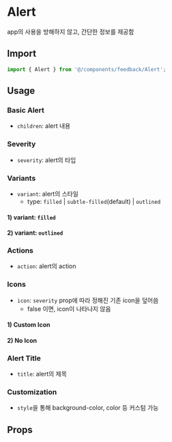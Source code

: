 
<Meta of={AlertStories} />

# Alert

app의 사용을 방해하지 않고, 간단한 정보를 제공함

## Import

```js
import { Alert } from '@/components/feedback/Alert';
```

## Usage

### Basic Alert

- `children`: alert 내용

<Canvas of={AlertStories.BasicAlert} />

### Severity

- `severity`: alert의 타입

<Canvas of={AlertStories.Severity} />

### Variants

- `variant`: alert의 스타일
  - type: `filled` | `subtle-filled`(default) | `outlined`

#### 1) variant: `filled`

<Canvas of={AlertStories.FilledVariant} />

#### 2) variant: `outlined`

<Canvas of={AlertStories.OutlinedVariant} />

### Actions

- `action`: alert의 action

<Canvas of={AlertStories.Actions} />

### Icons

- `icon`: `severity` prop에 따라 정해진 기존 icon을 덮어씀
  - false 이면, icon이 나타나지 않음

#### 1) Custom Icon

<Canvas of={AlertStories.CustomIcon} />

#### 2) No Icon

<Canvas of={AlertStories.NoIcon} />

### Alert Title

- `title`: alert의 제목

<Canvas of={AlertStories.AlertTitle} />

### Customization

- `style`을 통해 background-color, color 등 커스텀 가능

<Canvas of={AlertStories.Customization} />

## Props

<ArgTypes of={AlertStories} sort="alpha" />
